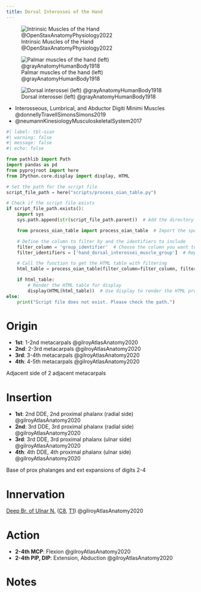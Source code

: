 ```yaml
---
title: Dorsal Interossei of the Hand
---
```


![Intrinsic Muscles of the Hand @OpenStaxAnatomyPhysiology2022](/The Archive/Images/OpenStax Anatomy and Physiology 2e/fig11.28 Intrinsic Muscles of the Hand.jpeg){#fig-openstax-fig11.28}

:::{layout-ncol="2"}
![Palmar muscles of the hand (left) @grayAnatomyHumanBody1918](/The Archive/Images/Gray anatomy 1918 images/Myology/image427 The muscles of the left hand. Palmar surface.gif)

![Dorsal interossei (left) @grayAnatomyHumanBody1918](/The Archive/Images/Gray anatomy 1918 images/Myology/image428 The Interossei dorsales of left hand.gif)
:::

::: {.callout title="Reading list"}

- Interosseous, Lumbrical, and Abductor Digiti Minimi Muscles @donnellyTravellSimonsSimons2019
- @neumannKinesiologyMusculoskeletalSystem2017

:::

```python
#| label: tbl-oian
#| warning: false
#| message: false
#| echo: false

from pathlib import Path
import pandas as pd
from pyprojroot import here
from IPython.core.display import display, HTML

# Set the path for the script file
script_file_path = here("scripts/process_oian_table.py")

# Check if the script file exists
if script_file_path.exists():
    import sys
    sys.path.append(str(script_file_path.parent))  # Add the directory of the script to the system path

    from process_oian_table import process_oian_table  # Import the specific function

    # Define the column to filter by and the identifiers to include
    filter_column = 'group_identifier'  # Choose the column you want to filter by
    filter_identifiers = ['hand_dorsal_interossei_muscle_group']  # Replace with actual identifiers you want to include

    # Call the function to get the HTML table with filtering
    html_table = process_oian_table(filter_column=filter_column, filter_identifiers=filter_identifiers)

    if html_table:
        # Render the HTML table for display
        display(HTML(html_table))  # Use display to render the HTML properly
else:
    print("Script file does not exist. Please check the path.")

```

# Origin {#origin}

- **1st**: 1-2nd metacarpals @gilroyAtlasAnatomy2020
- **2nd**: 2-3rd metacarpals @gilroyAtlasAnatomy2020
- **3rd**: 3-4th metacarpals @gilroyAtlasAnatomy2020
- **4th**: 4-5th metacarpals @gilroyAtlasAnatomy2020

Adjacent side of 2 adjacent metacarpals

# Insertion {#insertion}

- **1st**: 2nd DDE, 2nd proximal phalanx (radial side) @gilroyAtlasAnatomy2020
- **2nd**: 3rd DDE, 3rd proximal phalanx (radial side) @gilroyAtlasAnatomy2020
- **3rd**: 3rd DDE, 3rd proximal phalanx (ulnar side) @gilroyAtlasAnatomy2020
- **4th**: 4th DDE, 4th proximal phalanx (ulnar side) @gilroyAtlasAnatomy2020





Base of prox phalanges and ext expansions of digits 2-4

# Innervation {#innervation}

[Deep Br. of Ulnar N.]({{< var ref-deep-branch-of-ulnar-nerve.path >}}) ([C8]({{< var ref-nerve-root.c8 >}}), [T1]({{< var ref-nerve-root.t1 >}})) @gilroyAtlasAnatomy2020

# Action {#action}


- **2-4th MCP**: Flexion @gilroyAtlasAnatomy2020
- **2-4th PIP, DIP**: Extension, Abduction @gilroyAtlasAnatomy2020



# Notes